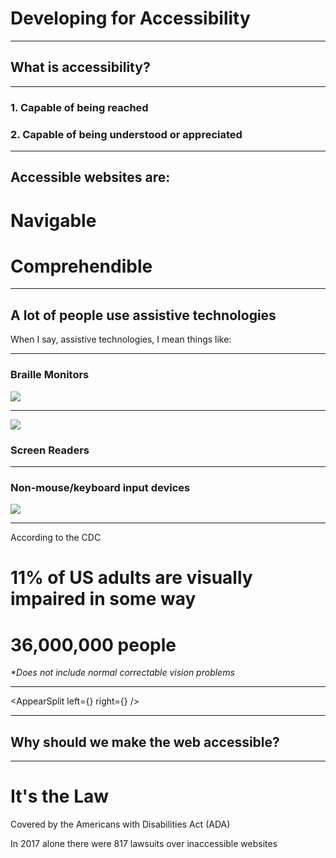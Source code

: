 

# Developing for <Hi>Accessibility</Hi>
<!-- ### Some tagline -->

---

## What is accessibility?

---

<Appear>
  <h3>1. Capable of being <Hi>reached</Hi></h3>
  <h3>2. Capable of being <Hi>understood</Hi> or <Hi>appreciated</Hi></h3>
</Appear>

---

## Accessible websites are:

<Appear>
  <h1><Hi>Navigable</Hi></h1>
  <h1><Hi>Comprehendible</Hi></h1>
</Appear>

---

## A lot of people use assistive technologies

<Notes>When I say, assistive technologies, I mean things like:</Notes>

---

<Split>

### Braille Monitors

![](./img/braille.jpg)

</Split>

---

<Split>

![](./img/screen-reader.jpg)

### Screen Readers

</Split>

---

<Split>

### Non-mouse/keyboard input devices

![](./img/joystick.jpg)

</Split>

---

<Notes>According to the CDC</Notes>

<Appear>

<h1><Hi>11%</Hi> of US adults are visually impaired in some way</h1>

<h1><Hi>36,000,000</Hi> people</h1>

*\*Does not include normal correctable vision problems*

</Appear>

---


<AppearSplit
  left={<California width="30vw"/>}
  right={<LeftHanded width="30vw"/>}
/>

---

## Why should we make the web accessible?

---

# It's the Law

<Appear>

Covered by the <Hi>Americans with Disabilities Act (ADA)</Hi>

In <Hi>2017 alone</Hi> there were <Hi>817 lawsuits</Hi> over inaccessible websites

</Appear>
